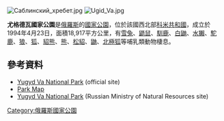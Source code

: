 {{coord|62|25|N|58|47|E|display=title}}

[[Image:Саблинский_хребет.jpg|right]]
[[Image:Ugid_Va.jpg|thumb]]

'''尤格德瓦國家公園'''是[[俄羅斯|俄羅斯]]的[[國家公園|國家公園]]，位於該國西北部[[科米共和國|科米共和國]]，成立於1994年4月23日，面積18,917平方公里，有[[雪兔|雪兔]]、[[鼯鼠|鼯鼠]]、[[馴鹿|馴鹿]]、[[白鼬|白鼬]]、[[水獺|水獺]]、[[駝鹿|駝鹿]]、[[狼|狼]]、[[狐|狐]]、[[貂熊|貂熊]]、[[熊科|熊]]、[[松貂|松貂]]、[[鼬屬|鼬]]、[[北極狐|北極狐]]等哺乳類動物棲息。

==參考資料==
*[https://yugyd-va.ru/ Yugyd Va National Park] {{Wayback|url=https://yugyd-va.ru/ |date=20210628073221 }} (official site) {{in lang|ru}}
*[http://www.yugydva.komi.com/images/karta_1.jpg Park Map] {{Wayback|url=http://www.yugydva.komi.com/images/karta_1.jpg |date=20070102180328 }} {{in lang|ru}}
*[https://web.archive.org/web/20070927225238/http://yugydva.zapoved.ru/ Yugyd Va National Park] (Russian Ministry of Natural Resources site) {{in lang|ru}}

{{Russia-geo-stub}}
[[Category:俄羅斯國家公園|Category:俄羅斯國家公園]]